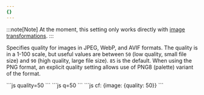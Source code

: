 ```yaml
---
{}
---
```


:::note[Note]
At the moment, this setting only works directly with [image transformations](/images/transform-images/).
:::

Specifies quality for images in JPEG, WebP, and AVIF formats. The quality is in a 1-100 scale, but useful values are between `50` (low quality, small file size) and `90` (high quality, large file size). `85` is the default. When using the PNG format, an explicit quality setting allows use of PNG8 (palette) variant of the format.

<Tabs>
  <TabItem label="URL format">
    ```js 
    quality=50
    ```
  </TabItem>
  <TabItem label="URL format alias">
  ```js 
  q=50
  ```
  </TabItem>
  <TabItem label="Workers">
  ```js 
  cf: {image: {quality: 50}}
  ```
  </TabItem>
</Tabs>